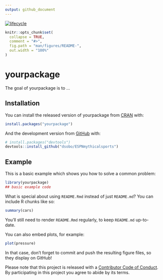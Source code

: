 ```yaml
---
output: github_document
---
```


<!-- README.md is generated from README.Rmd. Please edit that file -->
 [![lifecycle](https://img.shields.io/badge/lifecycle-experimental-orange.svg)](https://www.tidyverse.org/lifecycle/#experimental)
 

```r
knitr::opts_chunk$set(
  collapse = TRUE,
  comment = "#>",
  fig.path = "man/figures/README-",
  out.width = "100%"
)
```

# yourpackage

<!-- badges: start -->
<!-- badges: end -->

The goal of yourpackage is to ...

## Installation

You can install the released version of yourpackage from [CRAN](https://CRAN.R-project.org) with:

``` r
install.packages("yourpackage")
```

And the development version from [GitHub](https://github.com/) with:

``` r
# install.packages("devtools")
devtools::install_github("dsobo/ESPNmythicalsports")
```
## Example

This is a basic example which shows you how to solve a common problem:

```r
library(yourpackage)
## basic example code
```

What is special about using `README.Rmd` instead of just `README.md`? You can include R chunks like so:

```r
summary(cars)
```

You'll still need to render `README.Rmd` regularly, to keep `README.md` up-to-date.

You can also embed plots, for example:

```r
plot(pressure)
```

In that case, don't forget to commit and push the resulting figure files, so they display on GitHub!

Please note that this project is released with a [Contributor Code of Conduct](CODE_OF_CONDUCT.md).
  By participating in this project you agree to abide by its terms.

